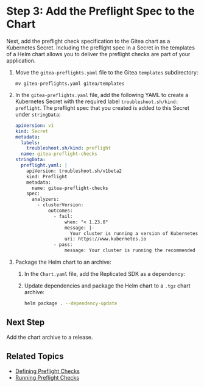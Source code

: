 # Step 3: Add the Preflight Spec to the Chart

Next, add the preflight check specification to the Gitea chart as a Kubernetes Secret. Including the preflight spec in a Secret in the templates of a Helm chart allows you to deliver the preflight checks are part of your application.

1. Move the `gitea-preflights.yaml` file to the Gitea `templates` subdirectory:

   ```
   mv gitea-preflights.yaml gitea/templates
   ```

1. In the `gitea-preflights.yaml` file, add the following YAML to create a Kubernetes Secret with the required label `troubleshoot.sh/kind: preflight`. The preflight spec that you created is added to this Secret under `stringData`: 

   ```yaml
   apiVersion: v1
   kind: Secret
   metadata:
     labels:
       troubleshoot.sh/kind: preflight
     name: gitea-preflight-checks
   stringData:
     preflight.yaml: |
       apiVersion: troubleshoot.sh/v1beta2
       kind: Preflight
       metadata:
         name: gitea-preflight-checks
       spec:
         analyzers:
           - clusterVersion:
               outcomes:
                 - fail:
                     when: "< 1.23.0"
                     message: |-
                       Your cluster is running a version of Kubernetes that is not supported and your installation will not succeed. To continue, upgrade your cluster to Kubernetes 1.23.0 or later.
                     uri: https://www.kubernetes.io
                 - pass:
                     message: Your cluster is running the recommended version of Kubernetes.
   ```

1. Package the Helm chart to an archive:

   1. In the `Chart.yaml` file, add the Replicated SDK as a dependency:

      <DependencyYaml/>

   1. Update dependencies and package the Helm chart to a `.tgz` chart archive:

      ```bash
      helm package . --dependency-update
      ```       

## Next Step

Add the chart archive to a release.

## Related Topics

* [Defining Preflight Checks](/vendor/preflight-defining)
* [Running Preflight Checks](/vendor/preflight-running)      